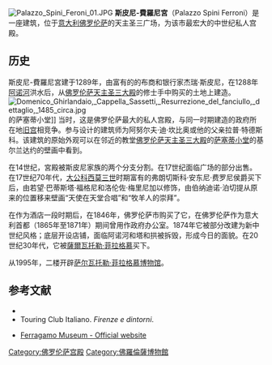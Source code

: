 {{Link style|time=2015-12-13T15:34:05+00:00}}
[[File:Palazzo_Spini_Feroni_01.JPG|thumb]]
'''斯皮尼-費羅尼宮'''（Palazzo Spini Ferroni）是一座建筑，位于[[意大利|意大利]][[佛罗伦萨|佛罗伦萨]]的天主圣三广场，为该市最宏大的中世纪私人宫殿。

==历史==
斯皮尼-費羅尼宮建于1289年，由富有的的布商和银行家杰瑞·斯皮尼，在1288年[[阿诺河|阿诺河]]洪水后，从[[佛罗伦萨天主圣三大殿|佛罗伦萨天主圣三大殿]]的修士手中购买的土地上建造。
[[Image:Domenico_Ghirlandaio,_Cappella_Sassetti,_Resurrezione_del_fanciullo,_dettaglio,_1485_circa.jpg|thumb]]的萨塞蒂小堂]]
当时，这是佛罗伦萨最大的私人宫殿，与同一时期建造的政府所在地[[旧宫|旧宫]]相竞争。参与设计的建筑师为阿努尔夫·迪·坎比奥或他的父亲拉普·特德斯科。该建筑的原始外观可以在邻近的教堂[[佛罗伦萨天主圣三大殿|佛罗伦萨天主圣三大殿]]的[[:en:Sassetti_Chapel|萨塞蒂小堂]]的基尔兰达约的壁画中看到。

在14世纪，宮殿被斯皮尼家族的两个分支分割。在17世纪面临广场的部分出售。在17世纪70年代，[[托斯卡纳大公国|大公]][[科西莫三世·德·美第奇|科西莫三世]]时期富有的弗朗切斯科·安东尼·费罗尼侯爵买下后，由若望·巴蒂斯塔·福格尼和洛伦佐·梅里尼加以修饰，由伯纳迪诺·泊切提从原来的位置移来壁画“天使在天堂合唱”和“牧羊人的崇拜”。

在作为酒店一段时期后，在1846年，佛罗伦萨市购买了它，在佛罗伦萨作为意大利首都（1865年至1871年）期间曾用作政府办公室。1874年它被部分改建为新中世纪风格；底层开设店铺，面临阿诺河和塔和拱被拆毁，形成今日的面貌。在20世纪30年代，它被[[薩爾瓦托勒·菲拉格慕|薩爾瓦托勒·菲拉格慕]]买下。

从1995年，二楼开辟[[萨尔瓦托勒·菲拉格慕博物馆|萨尔瓦托勒·菲拉格慕博物馆]]。

==参考文献==
*{{cite book|last=Zucconi|first=Guido|year=1995|title=Florence: An Architectural Guide|location=[[San_Giovanni_Lupatoto|San Giovanni Lupatoto]]|publisher=Arsenale Editrice|id=ISBN 88-7743-147-4}}
*Touring Club Italiano. ''Firenze e dintorni''.

{{Commonscat|Palazzo Spini Ferroni}}
*[https://web.archive.org/web/20080324052808/http://www.salvatoreferragamo.it/web/start.html Ferragamo Museum - Official website]

{{coord|43|46|10.54|N|11|15|3.57|E|source:itwiki_region:IT_type:landmark|display=title}}

[[Category:佛罗伦萨宫殿|Category:佛罗伦萨宫殿]]
[[Category:佛羅倫薩博物館|Category:佛羅倫薩博物館]]